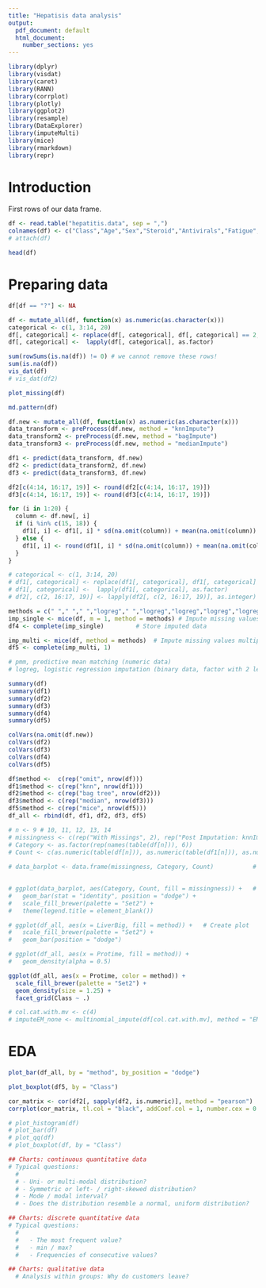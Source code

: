 ```yaml
---
title: "Hepatisis data analysis"
output:
  pdf_document: default
  html_document:
    number_sections: yes
---
```


```r
library(dplyr)
library(visdat)
library(caret)
library(RANN)
library(corrplot)
library(plotly)
library(ggplot2)
library(resample)
library(DataExplorer)
library(imputeMulti)
library(mice)
library(rmarkdown)
library(repr)
```

# Introduction 

First rows of our data frame.


```r
df <- read.table("hepatitis.data", sep = ",")
colnames(df) <- c("Class","Age","Sex","Steroid","Antivirals","Fatigue","Malaise","Anorexia","LiverBig","LiverFirm","SpleenPalpable","Spiders","Ascites","Varices","Bilirubin","AlkPhosphate","Sgot","Albumin","Protime","Histology") # nolint
# attach(df)
```

```r
head(df)
```

# Preparing data
```r
df[df == "?"] <- NA

df <- mutate_all(df, function(x) as.numeric(as.character(x)))
categorical <- c(1, 3:14, 20)
df[, categorical] <- replace(df[, categorical], df[, categorical] == 2, 0)
df[, categorical] <-  lapply(df[, categorical], as.factor)
```

```r
sum(rowSums(is.na(df)) != 0) # we cannot remove these rows!
sum(is.na(df))
vis_dat(df)
# vis_dat(df2)
```

```r
plot_missing(df)
```

```r
md.pattern(df)
```


```r
df.new <- mutate_all(df, function(x) as.numeric(as.character(x)))
data_transform <- preProcess(df.new, method = "knnImpute")
data_transform2 <- preProcess(df.new, method = "bagImpute")
data_transform3 <- preProcess(df.new, method = "medianImpute")

df1 <- predict(data_transform, df.new)
df2 <- predict(data_transform2, df.new)
df3 <- predict(data_transform3, df.new)

df2[c(4:14, 16:17, 19)] <- round(df2[c(4:14, 16:17, 19)])
df3[c(4:14, 16:17, 19)] <- round(df3[c(4:14, 16:17, 19)])

```


```r
for (i in 1:20) {
  column <- df.new[, i]
  if (i %in% c(15, 18)) {
    df1[, i] <- df1[, i] * sd(na.omit(column)) + mean(na.omit(column))
  } else {
    df1[, i] <- round(df1[, i] * sd(na.omit(column)) + mean(na.omit(column)))
  }
}

# categorical <- c(1, 3:14, 20)
# df1[, categorical] <- replace(df1[, categorical], df1[, categorical] == 2, 0)
# df1[, categorical] <-  lapply(df1[, categorical], as.factor)
# df2[, c(2, 16:17, 19)] <- lapply(df2[, c(2, 16:17, 19)], as.integer)
```

```r
methods = c(" "," "," ","logreg"," ","logreg","logreg","logreg","logreg","logreg","logreg","logreg","logreg","logreg","pmm","pmm","pmm","pmm","pmm"," ")
imp_single <- mice(df, m = 1, method = methods) # Impute missing values
df4 <- complete(imp_single)         # Store imputed data

imp_multi <- mice(df, method = methods)  # Impute missing values multiple times
df5 <- complete(imp_multi, 1)
```

```r
# pmm, predictive mean matching (numeric data) 
# logreg, logistic regression imputation (binary data, factor with 2 levels) 
```


```r
summary(df)
summary(df1)
summary(df2)
summary(df3)
summary(df4)
summary(df5)
```

```r
colVars(na.omit(df.new))
colVars(df2)
colVars(df3)
colVars(df4)
colVars(df5)
```

```r
df$method <-  c(rep("omit", nrow(df)))
df1$method <- c(rep("knn", nrow(df1)))
df2$method <- c(rep("bag tree", nrow(df2)))
df3$method <- c(rep("median", nrow(df3)))
df5$method <- c(rep("mice", nrow(df5)))
df_all <- rbind(df, df1, df2, df3, df5)
```
```r
# n <- 9 # 10, 11, 12, 13, 14
# missingness <- c(rep("With Missings", 2), rep("Post Imputation: knnImpute", 2), rep("Post Imputation: bagImpute", 2), rep("Post Imputation: mediumImpute", 2), rep("Post Imputation: mice", 2), rep("Post Imputation: multiply mice", 2)) # Pre/post imputation
# Category <- as.factor(rep(names(table(df[n])), 6))                   # Categories
# Count <- c(as.numeric(table(df[n])), as.numeric(table(df1[n])), as.numeric(table(df2[n])), as.numeric(table(df3[n])), as.numeric(table(df4[n])), as.numeric(table(df5[n])))     # Count of categories
 
# data_barplot <- data.frame(missingness, Category, Count)           # Combine data for plot
 

# ggplot(data_barplot, aes(Category, Count, fill = missingness)) +   # Create plot
#   geom_bar(stat = "identity", position = "dodge") + 
#   scale_fill_brewer(palette = "Set2") +
#   theme(legend.title = element_blank())
```
```r
# ggplot(df_all, aes(x = LiverBig, fill = method)) +   # Create plot
#   scale_fill_brewer(palette = "Set2") +
#   geom_bar(position = "dodge")
```
```r
# ggplot(df_all, aes(x = Protime, fill = method)) +
#   geom_density(alpha = 0.5)
```

```r
ggplot(df_all, aes(x = Protime, color = method)) +
  scale_fill_brewer(palette = "Set2") +
  geom_density(size = 1.25) +
  facet_grid(Class ~ .)
```

```r
# col.cat.with.mv <- c(4)
# imputeEM_none <- multinomial_impute(df[col.cat.with.mv], method = "EM", conj_prior = "non.informative", verbose = TRUE)
 ```

# EDA

```r
plot_bar(df_all, by = "method", by_position = "dodge")
```
```r
plot_boxplot(df5, by = "Class")
```

```r
cor_matrix <- cor(df2[, sapply(df2, is.numeric)], method = "pearson")
corrplot(cor_matrix, tl.col = "black", addCoef.col = 1, number.cex = 0.9)
```
```r
# plot_histogram(df)
# plot_bar(df)
# plot_qq(df)
# plot_boxplot(df, by = "Class")

## Charts: continuous quantitative data
# Typical questions:
  # 
  # - Uni- or multi-modal distribution?
  # - Symmetric or left- / right-skewed distribution?
  # - Mode / modal interval?
  # - Does the distribution resemble a normal, uniform distribution?

## Charts: discrete quantitative data
# Typical questions:
  #   
  #   - The most frequent value?
  #   - min / max?
  #   - Frequencies of consecutive values?

## Charts: qualitative data
  # Analysis within groups: Why do customers leave?
```
